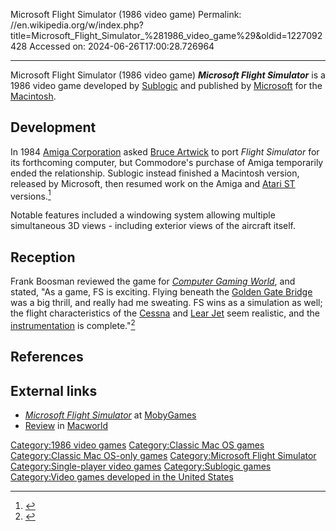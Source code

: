 Microsoft Flight Simulator (1986 video game)
Permalink: //en.wikipedia.org/w/index.php?title=Microsoft_Flight_Simulator_%281986_video_game%29&oldid=1227092428
Accessed on: 2024-06-26T17:00:28.726964



------
Microsoft Flight Simulator (1986 video game)
{{Short description|1986 video game}}
{{DISPLAYTITLE:''Microsoft Flight Simulator'' (1986 video game)}}
{{Infobox video game
| title         = Microsoft Flight Simulator
| image         = Microsoft Flight Simulator 1986 cover.jpg
| developer     = [[Sublogic]]
| publisher     = [[Microsoft]]
| designer      = 
| series        = ''[[Microsoft Flight Simulator]]''
| platforms     = [[Classic Mac OS]]
| released      = May 1986
| genre         = [[Amateur flight simulation]]
| modes         = [[Single-player]]
}}
'''''Microsoft Flight Simulator''''' is a 1986 video game developed by [[Sublogic]] and published by [[Microsoft]] for the [[Macintosh]].

==Development==
In 1984 [[Amiga Corporation]] asked [[Bruce Artwick]] to port ''Flight Simulator'' for its forthcoming computer, but Commodore's purchase of Amiga temporarily ended the relationship. Sublogic instead finished a Macintosh version, released by Microsoft, then resumed work on the Amiga and [[Atari ST]] versions.<ref name="hockman198704">{{cite magazine | title=Bruce Artwick's Flight Simulator / You've Come A Long Way, Baby! / The History of an Epic Program | magazine=[[Computer Gaming World]] | issue=36 | date=April 1987 | url=http://www.cgwmuseum.org/galleries/index.php?year=1987&pub=2&id=36 | accessdate=23 April 2016 | last=Hockman | first=Daniel | pages=32–34}}</ref>

Notable features included a windowing system allowing multiple simultaneous 3D views - including exterior views of the aircraft itself.

==Reception==
Frank Boosman reviewed the game for ''[[Computer Gaming World]]'', and stated, "As a game, FS is exciting. Flying beneath the [[Golden Gate Bridge]] was a big thrill, and really had me sweating. FS wins as a simulation as well; the flight characteristics of the [[Cessna 172|Cessna]] and [[Learjet 25|Lear Jet]] seem realistic, and the [[Flight instruments|instrumentation]] is complete."<ref name="CGW30">{{cite magazine |last=Boosman |first=Frank |title=Macintosh Window |magazine=Computer Gaming World |date=August 1986 |volume=1 |issue=30 |pages=37}}</ref>

==References==
{{reflist}}

==External links==
*[https://www.mobygames.com/game/macintosh/microsoft-flight-simulator ''Microsoft Flight Simulator''] at [[MobyGames]]
*[https://archive.org/details/eu_Macworld-1986-08_OCR/page/n129/mode/2up?q=%22flight+simulator%22 Review] in [[Macworld]]

{{Microsoft Flight Simulator}}
{{mac-software-stub}}

[[Category:1986 video games]]
[[Category:Classic Mac OS games]]
[[Category:Classic Mac OS-only games]]
[[Category:Microsoft Flight Simulator]]
[[Category:Single-player video games]]
[[Category:Sublogic games]]
[[Category:Video games developed in the United States]]